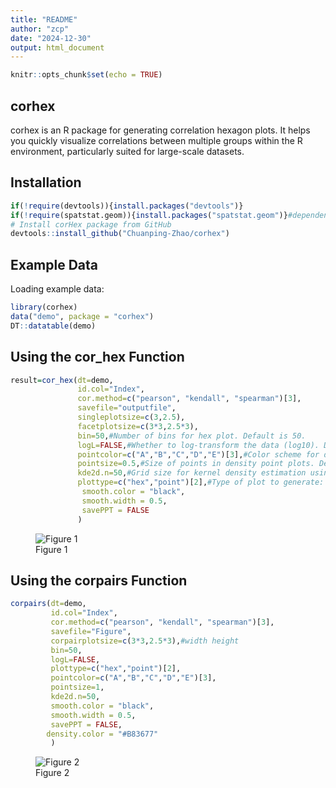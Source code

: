 ```yaml
---
title: "README"
author: "zcp"
date: "2024-12-30"
output: html_document
---
```


```r
knitr::opts_chunk$set(echo = TRUE)
```

## corhex

corhex is an R package for generating correlation hexagon plots. It helps you quickly visualize correlations between multiple groups within the R environment, particularly suited for large-scale datasets.

## Installation

```r
if(!require(devtools)){install.packages("devtools")}
if(!require(spatstat.geom)){install.packages("spatstat.geom")}#dependency package
# Install corHex package from GitHub
devtools::install_github("Chuanping-Zhao/corhex")
```

## Example Data

Loading example data:

```r
library(corhex)
data("demo", package = "corhex")
DT::datatable(demo)
```

## Using the cor_hex Function

```r
result=cor_hex(dt=demo,
               id.col="Index",
               cor.method=c("pearson", "kendall", "spearman")[3],
               savefile="outputfile",
               singleplotsize=c(3,2.5),
               facetplotsize=c(3*3,2.5*3),
               bin=50,#Number of bins for hex plot. Default is 50.
               logL=FALSE,#Whether to log-transform the data (log10). Default is TRUE.
               pointcolor=c("A","B","C","D","E")[3],#Color scheme for density point plots. Options include "A", "B", "C", "D", "E". Default is "C".
               pointsize=0.5,#Size of points in density point plots. Default is 0.5
               kde2d.n=50,#Grid size for kernel density estimation using `MASS::kde2d`. Default is 50.
               plottype=c("hex","point")[2],#Type of plot to generate: "hex" for hexagon plots, "point" for density point plots. Default is "point"
                smooth.color = "black",
                smooth.width = 0.5,
                savePPT = FALSE
               )
```

![Figure 1](Figure/facetwrapPlot_cor.png)

## Using the corpairs Function

```r
corpairs(dt=demo,
         id.col="Index",
         cor.method=c("pearson", "kendall", "spearman")[3],
         savefile="Figure",
         corpairplotsize=c(3*3,2.5*3),#width height
         bin=50,
         logL=FALSE,
         plottype=c("hex","point")[2],
         pointcolor=c("A","B","C","D","E")[3],
         pointsize=1,
         kde2d.n=50,
         smooth.color = "black",
         smooth.width = 0.5,
         savePPT = FALSE,
        density.color = "#B83677"
         )
```
![Figure 2](Figure/pairsCorplot.png)
